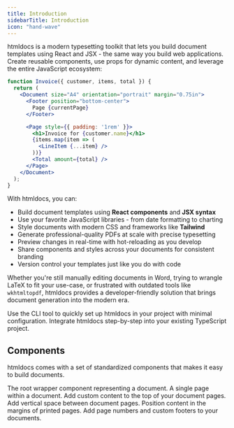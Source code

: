 ```yaml
---
title: Introduction
sidebarTitle: Introduction
icon: "hand-wave"
---
```


htmldocs is a modern typesetting toolkit that lets you build document templates using React and JSX - the same way you build web applications. Create reusable components, use props for dynamic content, and leverage the entire JavaScript ecosystem:

```jsx
function Invoice({ customer, items, total }) {
  return (
    <Document size="A4" orientation="portrait" margin="0.75in">
      <Footer position="bottom-center">
        Page {currentPage}
      </Footer>

      <Page style={{ padding: '1rem' }}>
        <h1>Invoice for {customer.name}</h1>
        {items.map(item => (
          <LineItem {...item} />
        ))}
        <Total amount={total} />
      </Page>
    </Document>
  );
}
```

With htmldocs, you can:

- Build document templates using **React components** and **JSX syntax**
- Use your favorite JavaScript libraries - from date formatting to charting
- Style documents with modern CSS and frameworks like **Tailwind**
- Generate professional-quality PDFs at scale with precise typesetting
- Preview changes in real-time with hot-reloading as you develop
- Share components and styles across your documents for consistent branding
- Version control your templates just like you do with code

Whether you're still manually editing documents in Word, trying to wrangle LaTeX to fit your use-case, or frustrated with outdated tools like `wkhtmltopdf`, htmldocs provides a developer-friendly solution that brings document generation into the modern era.

<CardGroup cols={2}>
  <Card
    title="Automatic Installation"
    icon="rocket"
    href="/getting-started#automatic-setup"
  >
    Use the CLI tool to quickly set up htmldocs in your project with minimal configuration.
  </Card>
  <Card
    title="Manual Installation"
    icon="screwdriver-wrench"
    href="/getting-started#manual-setup"
  >
    Integrate htmldocs step-by-step into your existing TypeScript project.
  </Card>
</CardGroup>

## Components

htmldocs comes with a set of standardized components that makes it easy to build documents.

<CardGroup cols={2}>
  <Card
    title="Document"
    icon="file-lines"
    href="/components/document"
  >
    The root wrapper component representing a document.
  </Card>
  <Card
    title="Page"
    icon="file"
    href="/components/page"
  >
    A single page within a document.
  </Card>
  <Card
    title="Head"
    icon="head-side"
    href="/components/head"
  >
    Add custom content to the top of your document pages.
  </Card>
  <Card
    title="Spacer"
    icon="table"
    href="/components/spacer"
  >
    Add vertical space between document pages.
  </Card>
  <Card
    title="MarginBox"
    icon="border-all"
    href="/components/margin-box"
  >
    Position content in the margins of printed pages.
  </Card>
  <Card
    title="Footer"
    icon="shoe-prints"
    href="/components/footer"
  >
    Add page numbers and custom footers to your documents.
  </Card>
</CardGroup>
